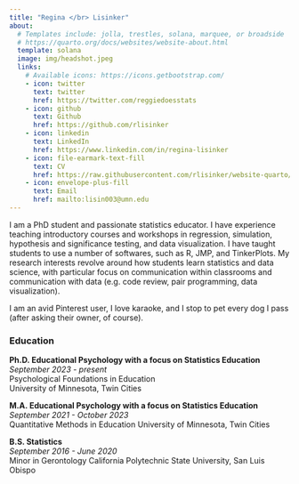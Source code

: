 ```yaml
---
title: "Regina </br> Lisinker"
about:
  # Templates include: jolla, trestles, solana, marquee, or broadside
  # https://quarto.org/docs/websites/website-about.html
  template: solana
  image: img/headshot.jpeg
  links:
    # Available icons: https://icons.getbootstrap.com/
    - icon: twitter
      text: twitter
      href: https://twitter.com/reggiedoesstats
    - icon: github
      text: Github
      href: https://github.com/rlisinker
    - icon: linkedin
      text: LinkedIn
      href: https://www.linkedin.com/in/regina-lisinker
    - icon: file-earmark-text-fill
      text: CV
      href: https://raw.githubusercontent.com/rlisinker/website-quarto/main/files/RLisinker-CV-s2024.pdf
    - icon: envelope-plus-fill
      text: Email
      href: mailto:lisin003@umn.edu
---
```


I am a PhD student and passionate statistics educator. I have experience teaching introductory courses and workshops in regression, simulation, hypothesis and significance testing, and data visualization. I have taught students to use a number of softwares, such as R, JMP, and TinkerPlots. My research interests revolve around how students learn statistics and data science, with particular focus on communication within classrooms and communication with data (e.g. code review, pair programming, data visualization).

I am an avid Pinterest user, I love karaoke, and I stop to pet every dog I pass (after asking their owner, of course).

### Education
**Ph.D. Educational Psychology with a focus on Statistics Education**    
*September 2023 - present*   
Psychological Foundations in Education     
University of Minnesota, Twin Cities

**M.A. Educational Psychology with a focus on Statistics Education**   
*September 2021 - October 2023*   
Quantitative Methods in Education
University of Minnesota, Twin Cities

**B.S. Statistics**  
*September 2016 - June 2020*    
Minor in Gerontology
California Polytechnic State University, San Luis Obispo